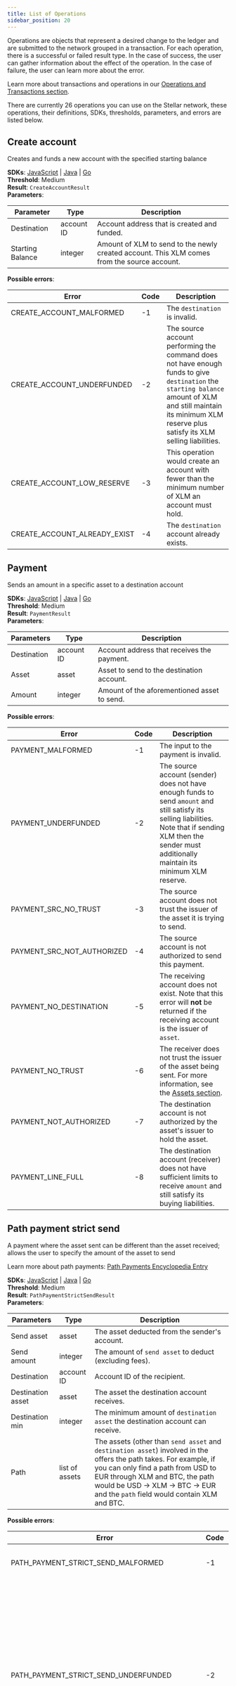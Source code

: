 ```yaml
---
title: List of Operations
sidebar_position: 20
---
```


Operations are objects that represent a desired change to the ledger and are submitted to the network grouped in a transaction. For each operation, there is a successful or failed result type. In the case of success, the user can gather information about the effect of the operation. In the case of failure, the user can learn more about the error.

Learn more about transactions and operations in our [Operations and Transactions section](./operations-and-transactions.mdx).

There are currently 26 operations you can use on the Stellar network, these operations, their definitions, SDKs, thresholds, parameters, and errors are listed below.

## Create account

Creates and funds a new account with the specified starting balance

**SDKs**: [JavaScript](http://stellar.github.io/js-stellar-sdk/Operation.html#.createAccount) | [Java](https://github.com/lightsail-network/java-stellar-sdk/blob/master/src/main/java/org/stellar/sdk/CreateAccountOperation.java) | [Go](https://godoc.org/github.com/stellar/go/txnbuild#CreateAccount)  
**Threshold**: Medium  
**Result**: `CreateAccountResult`  
**Parameters**:

| Parameter | Type | Description |
| --- | --- | --- |
| Destination | account ID | Account address that is created and funded. |
| Starting Balance | integer | Amount of XLM to send to the newly created account. This XLM comes from the source account. |

**Possible errors**:

| Error | Code | Description |
| --- | --- | --- |
| CREATE_ACCOUNT_MALFORMED | -1 | The `destination` is invalid. |
| CREATE_ACCOUNT_UNDERFUNDED | -2 | The source account performing the command does not have enough funds to give `destination` the `starting balance` amount of XLM and still maintain its minimum XLM reserve plus satisfy its XLM selling liabilities. |
| CREATE_ACCOUNT_LOW_RESERVE | -3 | This operation would create an account with fewer than the minimum number of XLM an account must hold. |
| CREATE_ACCOUNT_ALREADY_EXIST | -4 | The `destination` account already exists. |

## Payment

Sends an amount in a specific asset to a destination account

**SDKs**: [JavaScript](http://stellar.github.io/js-stellar-sdk/Operation.html#.payment) | [Java](https://github.com/lightsail-network/java-stellar-sdk/blob/master/src/main/java/org/stellar/sdk/PaymentOperation.java) | [Go](https://godoc.org/github.com/stellar/go/txnbuild#Payment)  
**Threshold**: Medium  
**Result**: `PaymentResult`  
**Parameters**:

| Parameters  | Type       | Description                                 |
| ----------- | ---------- | ------------------------------------------- |
| Destination | account ID | Account address that receives the payment.  |
| Asset       | asset      | Asset to send to the destination account.   |
| Amount      | integer    | Amount of the aforementioned asset to send. |

**Possible errors**:

| Error | Code | Description |
| --- | --- | --- |
| PAYMENT_MALFORMED | -1 | The input to the payment is invalid. |
| PAYMENT_UNDERFUNDED | -2 | The source account (sender) does not have enough funds to send `amount` and still satisfy its selling liabilities. Note that if sending XLM then the sender must additionally maintain its minimum XLM reserve. |
| PAYMENT_SRC_NO_TRUST | -3 | The source account does not trust the issuer of the asset it is trying to send. |
| PAYMENT_SRC_NOT_AUTHORIZED | -4 | The source account is not authorized to send this payment. |
| PAYMENT_NO_DESTINATION | -5 | The receiving account does not exist. Note that this error will **not** be returned if the receiving account is the issuer of `asset`. |
| PAYMENT_NO_TRUST | -6 | The receiver does not trust the issuer of the asset being sent. For more information, see the [Assets section](../stellar-data-structures/assets.mdx). |
| PAYMENT_NOT_AUTHORIZED | -7 | The destination account is not authorized by the asset's issuer to hold the asset. |
| PAYMENT_LINE_FULL | -8 | The destination account (receiver) does not have sufficient limits to receive `amount` and still satisfy its buying liabilities. |

## Path payment strict send

A payment where the asset sent can be different than the asset received; allows the user to specify the amount of the asset to send

Learn more about path payments: [Path Payments Encyclopedia Entry](../../encyclopedia/transactions-specialized/path-payments.mdx)

**SDKs**: [JavaScript](http://stellar.github.io/js-stellar-sdk/Operation.html#.pathPaymentStrictSend) | [Java](https://github.com/lightsail-network/java-stellar-sdk/blob/master/src/main/java/org/stellar/sdk/PathPaymentStrictSendOperation.java) | [Go](https://godoc.org/github.com/stellar/go/txnbuild#PathPaymentStrictSend)  
**Threshold**: Medium  
**Result**: `PathPaymentStrictSendResult`  
**Parameters**:

| Parameters | Type | Description |
| --- | --- | --- |
| Send asset | asset | The asset deducted from the sender's account. |
| Send amount | integer | The amount of `send asset` to deduct (excluding fees). |
| Destination | account ID | Account ID of the recipient. |
| Destination asset | asset | The asset the destination account receives. |
| Destination min | integer | The minimum amount of `destination asset` the destination account can receive. |
| Path | list of assets | The assets (other than `send asset` and `destination asset`) involved in the offers the path takes. For example, if you can only find a path from USD to EUR through XLM and BTC, the path would be USD -> XLM -> BTC -> EUR and the `path` field would contain XLM and BTC. |

**Possible errors**:

| Error | Code | Description |
| --- | --- | --- |
| PATH_PAYMENT_STRICT_SEND_MALFORMED | -1 | The input to this path payment is invalid. |
| PATH_PAYMENT_STRICT_SEND_UNDERFUNDED | -2 | The source account (sender) does not have enough funds to send and still satisfy its selling liabilities. Note that if sending XLM then the sender must additionally maintain its minimum XLM reserve. |
| PATH_PAYMENT_STRICT_SEND_SRC_NO_TRUST | -3 | The source account does not trust the issuer of the asset it is trying to send. |
| PATH_PAYMENT_STRICT_SEND_SRC_NOT_AUTHORIZED | -4 | The source account is not authorized to send this payment. |
| PATH_PAYMENT_STRICT_SEND_NO_DESTINATION | -5 | The destination account does not exist. |
| PATH_PAYMENT_STRICT_SEND_NO_TRUST | -6 | The destination account does not trust the issuer of the asset being sent. For more, see the [Assets section](../stellar-data-structures/assets.mdx). |
| PATH_PAYMENT_STRICT_SEND_NOT_AUTHORIZED | -7 | The destination account is not authorized by the asset's issuer to hold the asset. |
| PATH_PAYMENT_STRICT_SEND_LINE_FULL | -8 | The destination account does not have sufficient limits to receive `destination amount` and still satisfy its buying liabilities. |
| PATH_PAYMENT_STRICT_SEND_TOO_FEW_OFFERS | -10 | There is no path of offers connecting the `send asset` and `destination asset`. Stellar only considers paths of length 5 or shorter. |
| PATH_PAYMENT_STRICT_SEND_OFFER_CROSS_SELF | -11 | The payment would cross one of its own offers. |
| PATH_PAYMENT_STRICT_SEND_UNDER_DESTMIN | -12 | The paths that could send `destination amount` of `destination asset` would fall short of `destination min`. |

## Path payment strict receive

A payment where the asset received can be different from the asset sent; allows the user to specify the amount of the asset received

Learn more about path payments: [Path Payments Encyclopedia Entry](../../encyclopedia/transactions-specialized/path-payments.mdx)

**SDKs**: [JavaScript](https://stellar.github.io/js-stellar-sdk/Operation.html#.pathPaymentStrictReceive) | [Java](https://github.com/lightsail-network/java-stellar-sdk/blob/master/src/main/java/org/stellar/sdk/PathPaymentStrictReceiveOperation.java) | [Go](https://godoc.org/github.com/stellar/go/txnbuild#PathPaymentStrictReceive)  
**Threshold**: Medium  
**Result**: `PathPaymentStrictReceiveResult`  
**Parameters**:

| Parameters | Type | Description |
| --- | --- | --- |
| Send asset | asset | The asset deducted from the sender's account. |
| Send max | integer | The maximum amount of `send asset` to deduct (excluding fees). |
| Destination | account ID | Account ID of the recipient. |
| Destination asset | asset | The asset the destination account receives. |
| Destination amount | integer | The amount of `destination asset` the destination account receives. |
| Path | list of assets | The assets (other than `send asset` and `destination asset`) involved in the offers the path takes. For example, if you can only find a path from USD to EUR through XLM and BTC, the path would be USD -> XLM -> BTC -> EUR and the `path` field would contain XLM and BTC. |

**Possible errors**:

| Error | Code | Description |
| --- | --- | --- |
| PATH_PAYMENT_STRICT_RECEIVE_MALFORMED | -1 | The input to this path payment is invalid. |
| PATH_PAYMENT_STRICT_RECEIVE_UNDERFUNDED | -2 | The source account (sender) does not have enough funds to send and still satisfy its selling liabilities. Note that if sending XLM then the sender must additionally maintain its minimum XLM reserve. |
| PATH_PAYMENT_STRICT_RECEIVE_SRC_NO_TRUST | -3 | The source account does not trust the issuer of the asset it is trying to send. |
| PATH_PAYMENT_STRICT_RECEIVE_SRC_NOT_AUTHORIZED | -4 | The source account is not authorized to send this payment. |
| PATH_PAYMENT_STRICT_RECEIVE_NO_DESTINATION | -5 | The destination account does not exist. |
| PATH_PAYMENT_STRICT_RECEIVE_NO_TRUST | -6 | The destination account does not trust the issuer of the asset being sent. For more, see the [Assets section](../stellar-data-structures/assets.mdx). |
| PATH_PAYMENT_STRICT_RECEIVE_NOT_AUTHORIZED | -7 | The destination account is not authorized by the asset's issuer to hold the asset. |
| PATH_PAYMENT_STRICT_RECEIVE_LINE_FULL | -8 | The destination account does not have sufficient limits to receive `destination amount` and still satisfy its buying liabilities. |
| PATH_PAYMENT_STRICT_RECEIVE_TOO_FEW_OFFERS | -10 | There is no path of offers connecting the `send asset` and `destination asset`. Stellar only considers paths of length 5 or shorter. |
| PATH_PAYMENT_STRICT_RECEIVE_OFFER_CROSS_SELF | -11 | The payment would cross one of its own offers. |
| PATH_PAYMENT_STRICT_RECEIVE_OVER_SENDMAX | -12 | The paths that could send `destination amount` of `destination asset` would exceed `send max`. |

## Manage buy offer

Creates, updates, or deletes an offer to buy a specific amount of an asset for another

Learn more about passive sell offers: [Liquidity on Stellar: SDEX and Liquidity Pools](../../encyclopedia/sdex/liquidity-on-stellar-sdex-liquidity-pools.mdx)

**SDKs**: [JavaScript](http://stellar.github.io/js-stellar-sdk/Operation.html#.manageBuyOffer) | [Java](https://github.com/lightsail-network/java-stellar-sdk/blob/master/src/main/java/org/stellar/sdk/ManageBuyOfferOperation.java) | [Go](https://godoc.org/github.com/stellar/go/txnbuild#ManageBuyOffer)  
**Threshold**: Medium  
**Result**: `ManageBuyOfferResult`  
**Parameters**:

| Parameters | Type | Description |
| --- | --- | --- |
| Selling | asset | Asset the offer creator is selling. |
| Buying | asset | Asset the offer creator is buying. |
| Amount | integer | Amount of `buying` being bought. Set to `0` if you want to delete an existing offer. |
| Price | \{numerator, denominator} | Price of 1 unit of `buying` in terms of `selling`. For example, if you wanted to buy 30 XLM and sell 5 BTC, the price would be {5,30}. |
| Offer ID | unsigned integer | The ID of the offer. `0` for new offer. Set to existing offer ID to update or delete. |

**Possible errors**:

| Error | Code | Description |
| --- | --- | --- |
| MANAGE_BUY_OFFER_MALFORMED | -1 | The input is incorrect and would result in an invalid offer. |
| MANAGE_BUY_OFFER_SELL_NO_TRUST | -2 | The account creating the offer does not have a trustline for the asset it is selling. |
| MANAGE_BUY_OFFER_BUY_NO_TRUST | -3 | The account creating the offer does not have a trustline for the asset it is buying. |
| MANAGE_BUY_OFFER_BUY_NOT_AUTHORIZED | -4 | The account creating the offer is not authorized to sell this asset. |
| MANAGE_BUY_OFFER_SELL_NOT_AUTHORIZED | -5 | The account creating the offer is not authorized to buy this asset. |
| MANAGE_BUY_OFFER_LINE_FULL | -6 | The account creating the offer does not have sufficient limits to receive `buying` and still satisfy its buying liabilities. |
| MANAGE_BUY_OFFER_UNDERFUNDED | -7 | The account creating the offer does not have sufficient limits to send `selling` and still satisfy its selling liabilities. Note that if selling XLM then the account must additionally maintain its minimum XLM reserve, which is calculated assuming this offer will not completely execute immediately. |
| MANAGE_BUY_OFFER_CROSS_SELF | -8 | The account has opposite offer of equal or lesser price active, so the account creating this offer would immediately cross itself. |
| MANAGE_BUY_OFFER_NOT_FOUND | -11 | An offer with that `offerID` cannot be found. |
| MANAGE_BUY_OFFER_LOW_RESERVE | -12 | The account creating this offer does not have enough XLM to satisfy the minimum XLM reserve increase caused by adding a subentry and still satisfy its XLM selling liabilities. For every offer an account creates, the minimum amount of XLM that account must hold will increase. |

## Manage sell offer

Creates, updates, or deletes an offer to sell a specific amount of an asset for another

Learn more about passive sell offers: [Liquidity on Stellar: SDEX and Liquidity Pools](../../encyclopedia/sdex/liquidity-on-stellar-sdex-liquidity-pools.mdx)

**SDKs**: [JavaScript](http://stellar.github.io/js-stellar-sdk/Operation.html#.manageSellOffer) | [Java](https://github.com/lightsail-network/java-stellar-sdk/blob/master/src/main/java/org/stellar/sdk/ManageSellOfferOperation.java) | [Go](https://godoc.org/github.com/stellar/go/txnbuild#ManageSellOffer)  
**Threshold**: Medium  
**Result**: `ManageSellOfferResult`  
**Parameters**:

| Parameters | Type | Description |
| --- | --- | --- |
| Selling | asset | Asset the offer creator is selling. |
| Buying | asset | Asset the offer creator is buying. |
| Amount | integer | Amount of `selling` being sold. Set to `0` if you want to delete an existing offer. |
| Price | \{numerator, denominator} | Price of 1 unit of `selling` in terms of `buying`. For example, if you wanted to sell 30 XLM and buy 5 BTC, the price would be {5,30}. |
| Offer ID | unsigned integer | The ID of the offer. `0` for new offer. Set to existing offer ID to update or delete. |

**Possible errors**:

| Error | Code | Description |
| --- | --- | --- |
| MANAGE_SELL_OFFER_MALFORMED | -1 | The input is incorrect and would result in an invalid offer. |
| MANAGE_SELL_OFFER_SELL_NO_TRUST | -2 | The account creating the offer does not have a trustline for the asset it is selling. |
| MANAGE_SELL_OFFER_BUY_NO_TRUST | -3 | The account creating the offer does not have a trustline for the asset it is buying. |
| MANAGE_SELL_OFFER_SELL_NOT_AUTHORIZED | -4 | The account creating the offer is not authorized to sell this asset. |
| MANAGE_SELL_OFFER_BUY_NOT_AUTHORIZED | -5 | The account creating the offer is not authorized to buy this asset. |
| MANAGE_SELL_OFFER_LINE_FULL | -6 | The account creating the offer does not have sufficient limits to receive `buying` and still satisfy its buying liabilities. |
| MANAGE_SELL_OFFER_UNDERFUNDED | -7 | The account creating the offer does not have sufficient limits to send `selling` and still satisfy its selling liabilities. Note that if selling XLM then the account must additionally maintain its minimum XLM reserve, which is calculated assuming this offer will not completely execute immediately. |
| MANAGE_SELL_OFFER_CROSS_SELF | -8 | The account has opposite offer of equal or lesser price active, so the account creating this offer would immediately cross itself. |
| MANAGE_SELL_OFFER_NOT_FOUND | -11 | An offer with that `offerID` cannot be found. |
| MANAGE_SELL_OFFER_LOW_RESERVE | -12 | The account creating this offer does not have enough XLM to satisfy the minimum XLM reserve increase caused by adding a subentry and still satisfy its XLM selling liabilities. For every offer an account creates, the minimum amount of XLM that account must hold will increase. |

## Create passive sell offer

Creates an offer to sell one asset for another without taking a reverse offer of equal price

Learn more about passive sell offers: [Liquidity on Stellar: SDEX and Liquidity Pools](../../encyclopedia/sdex/liquidity-on-stellar-sdex-liquidity-pools.mdx)

**SDKs**: [JavaScript](https://stellar.github.io/js-stellar-sdk/Operation.html#.createPassiveSellOffer) | [Java](https://github.com/lightsail-network/java-stellar-sdk/blob/master/src/main/java/org/stellar/sdk/CreatePassiveSellOfferOperation.java) | [Go](https://godoc.org/github.com/stellar/go/txnbuild#CreatePassiveSellOffer)  
**Threshold**: Medium  
**Result**: `ManageSellOfferResult`  
**Parameters**:

| Parameters | Type | Description |
| --- | --- | --- |
| Selling | asset | Asset the offer creator is selling. |
| Buying | asset | Asset the offer creator is buying. |
| Amount | integer | Amount of `selling` being sold. |
| Price | \{numerator, denominator} | Price of 1 unit of `selling` in terms of `buying`. For example, if you wanted to sell 30 XLM and buy 5 BTC, the price would be {5,30}. |

**Possible errors**:

| Error | Code | Description |
| --- | --- | --- |
| MANAGE_SELL_OFFER_MALFORMED | -1 | The input is incorrect and would result in an invalid offer. |
| MANAGE_SELL_OFFER_SELL_NO_TRUST | -2 | The account creating the offer does not have a trustline for the asset it is selling. |
| MANAGE_SELL_OFFER_BUY_NO_TRUST | -3 | The account creating the offer does not have a trustline for the asset it is buying. |
| MANAGE_SELL_OFFER_SELL_NOT_AUTHORIZED | -4 | The account creating the offer is not authorized to sell this asset. |
| MANAGE_SELL_OFFER_BUY_NOT_AUTHORIZED | -5 | The account creating the offer is not authorized to buy this asset. |
| MANAGE_SELL_OFFER_LINE_FULL | -6 | The account creating the offer does not have sufficient limits to receive `buying` and still satisfy its buying liabilities. |
| MANAGE_SELL_OFFER_UNDERFUNDED | -7 | The account creating the offer does not have sufficient limits to send `selling` and still satisfy its selling liabilities. Note that if selling XLM then the account must additionally maintain its minimum XLM reserve, which is calculated assuming this offer will not completely execute immediately. |
| MANAGE_SELL_OFFER_CROSS_SELF | -8 | The account has opposite offer of equal or lesser price active, so the account creating this offer would immediately cross itself. |
| MANAGE_SELL_OFFER_NOT_FOUND | -11 | An offer with that `offerID` cannot be found. |
| MANAGE_SELL_OFFER_LOW_RESERVE | -12 | The account creating this offer does not have enough XLM to satisfy the minimum XLM reserve increase caused by adding a subentry and still satisfy its XLM selling liabilities. For every offer an account creates, the minimum amount of XLM that account must hold will increase. |

## Set options

Set options for an account such as flags, inflation destination, signers, home domain, and master key weight

Learn more about flags: [Flags Encyclopedia Entry](../../glossary.mdx#flags)  
Learn more about the home domain: [Stellar Ecosystem Proposals SEP-0001](https://github.com/stellar/stellar-protocol/blob/master/ecosystem/sep-0001.md)  
Learn more about signers operations and key weight: [Signature and Multisignature Encyclopedia Entry](../../encyclopedia/security/signatures-multisig.mdx)

**SDKs**: [JavaScript](http://stellar.github.io/js-stellar-sdk/Operation.html#.setOptions) | [Java](https://github.com/lightsail-network/java-stellar-sdk/blob/master/src/main/java/org/stellar/sdk/SetOptionsOperation.java) | [Go](https://godoc.org/github.com/stellar/go/txnbuild#SetOptions)  
**Threshold**: High (when updating signers or other thresholds) or Medium (when updating everything else)  
**Result**: `SetOptionsResult`  
**Parameters**:

| Parameters | Type | Description |
| --- | --- | --- |
| Inflation Destination | account ID | Account of the inflation destination. |
| Clear flags | integer | Indicates which [account](../stellar-data-structures/accounts.mdx) flags to clear. These account-level flags are primarily used by asset issuers; for details about the flags, please refer to the [Asset Design Considerations page](../../../tokens/control-asset-access.mdx). The bit mask integer subtracts from the existing flags of the account. This allows for setting specific bits without knowledge of existing flags. |
| Set flags | integer | Indicates which [account](../stellar-data-structures/accounts.mdx) flags to set. These account-level flags are primarily used by asset issuers; for details about the flags, please refer to the [Asset Design Considerations page](../../../tokens/control-asset-access.mdx#controlling-access-to-an-asset-with-flags) The bit mask integer adds onto the existing flags of the account. This allows for setting specific bits without knowledge of existing flags. |
| Master weight | integer | A number from 0-255 (inclusive) representing the weight of the master key. If the weight of the master key is updated to 0, it is effectively disabled. |
| Low threshold | integer | A number from 0-255 (inclusive) representing the threshold this account sets on all operations it performs that have [a low threshold](../../encyclopedia/security/signatures-multisig.mdx). |
| Medium threshold | integer | A number from 0-255 (inclusive) representing the threshold this account sets on all operations it performs that have [a medium threshold](../../encyclopedia/security/signatures-multisig.mdx). |
| High threshold | integer | A number from 0-255 (inclusive) representing the threshold this account sets on all operations it performs that have [a high threshold](../../encyclopedia/security/signatures-multisig.mdx). |
| Home domain | string | Sets the home domain of an account. See [Federation](../../encyclopedia/network-configuration/federation.mdx). |
| Signer | \{Public Key, weight} | Add, update, or remove a signer from an account. Signer weight is a number from 0-255 (inclusive). The signer is deleted if the weight is 0. |

**Possible errors**:

| Error | Code | Description |
| --- | --- | --- |
| SET_OPTIONS_LOW_RESERVE | -1 | This account does not have enough XLM to satisfy the minimum XLM reserve increase caused by adding a subentry and still satisfy its XLM selling liabilities. For every new signer added to an account, the minimum reserve of XLM that account must hold increases. |
| SET_OPTIONS_TOO_MANY_SIGNERS | -2 | 20 is the maximum number of signers an account can have, and adding another signer would exceed that. |
| SET_OPTIONS_BAD_FLAGS | -3 | The flags set and/or cleared are invalid by themselves or in combination. |
| SET_OPTIONS_INVALID_INFLATION | -4 | The destination account set in the `inflation` field does not exist. |
| SET_OPTIONS_CANT_CHANGE | -5 | This account can no longer change the option it wants to change. |
| SET_OPTIONS_UNKNOWN_FLAG | -6 | The account is trying to set a flag that is unknown. |
| SET_OPTIONS_THRESHOLD_OUT_OF_RANGE | -7 | The value for a key weight or threshold is invalid. |
| SET_OPTIONS_BAD_SIGNER | -8 | Any additional signers added to the account cannot be the master key. |
| SET_OPTIONS_INVALID_HOME_DOMAIN | -9 | Home domain is malformed. |

## Change trust

Creates, updates, or deletes a trustline

Learn more about trustlines: [Trustlines section](../stellar-data-structures/accounts.mdx#trustlines)

**SDKs**: [JavaScript](http://stellar.github.io/js-stellar-sdk/Operation.html#.changeTrust) | [Java](https://github.com/lightsail-network/java-stellar-sdk/blob/master/src/main/java/org/stellar/sdk/ChangeTrustOperation.java) | [Go](https://godoc.org/github.com/stellar/go/txnbuild#ChangeTrust)  
**Threshold**: Medium  
**Result**: `ChangeTrustResult`  
**Parameters**:

| Parameters | Type | Description |
| --- | --- | --- |
| Line | ChangeTrustAsset | The asset of the trustline. For example, if a user extends a trustline of up to 200 USD to an anchor, the `line` is USD:anchor. |
| Limit | integer | The limit of the trustline. In the previous example, the `limit` would be 200. |

**Possible errors**:

| Error | Code | Description |
| --- | --- | --- |
| CHANGE_TRUST_MALFORMED | -1 | The input to this operation is invalid. |
| CHANGE_TRUST_NO_ISSUER | -2 | The issuer of the asset cannot be found. |
| CHANGE_TRUST_INVALID_LIMIT | -3 | The `limit` is not sufficient to hold the current balance of the trustline and still satisfy its buying liabilities. This error occurs when attempting to remove a trustline with a non-zero asset balance. |
| CHANGE_TRUST_LOW_RESERVE | -4 | This account does not have enough XLM to satisfy the minimum XLM reserve increase caused by adding a subentry and still satisfy its XLM selling liabilities. For every new trustline added to an account, the minimum reserve of XLM that account must hold increases. |
| CHANGE_TRUST_SELF_NOT_ALLOWED | -5 | The source account attempted to create a trustline for itself, which is not allowed. |
| CHANGE_TRUST_TRUST_LINE_MISSING | -6 | The asset trustline is missing for the liquidity pool. |
| CHANGE_TRUST_CANNOT_DELETE | -7 | The asset trustline is still referenced by a liquidity pool. |
| CHANGE_TRUST_NOT_AUTH_MAINTAIN_LIABILITIES | -8 | The asset trustline is deauthorized. |

## Allow trust

Updates the authorized flag of an existing trustline

This operation is deprecated as of Protocol 17- prefer SetTrustlineFlags instead

**SDKs**: [JavaScript](http://stellar.github.io/js-stellar-sdk/Operation.html#.allowTrust) | [Java](https://github.com/lightsail-network/java-stellar-sdk/blob/master/src/main/java/org/stellar/sdk/AllowTrustOperation.java) | [Go](https://godoc.org/github.com/stellar/go/txnbuild#AllowTrust)  
**Threshold**: Low  
**Result**: `AllowTrustResult`  
**Parameters**:

| Parameters | Type | Description |
| --- | --- | --- |
| Trustor | account ID | The account of the recipient of the trustline. |
| Type | asset code | The 4 or 12 character-maximum asset code of the trustline the source account is authorizing. For example, if an issuing account wants to allow another account to hold its USD credit, the `type` is `USD`. |
| Authorize | integer | Flag indicating whether the trustline is authorized. `1` if the account is authorized to transact with the asset. `2` if the account is authorized to maintain offers, but not to perform other transactions |

**Possible errors**:

| Error | Code | Description |
| --- | --- | --- |
| ALLOW_TRUST_MALFORMED | -1 | The asset specified in `type` is invalid. In addition, this error happens when the native asset is specified. |
| ALLOW_TRUST_NO_TRUST_LINE | -2 | The `trustor` does not have a trustline with the issuer performing this operation. |
| ALLOW_TRUST_TRUST_NOT_REQUIRED | -3 | The source account (issuer performing this operation) does not require trust. In other words, it does not have the flag `AUTH_REQUIRED_FLAG` set. |
| ALLOW_TRUST_CANT_REVOKE | -4 | The source account is trying to revoke the trustline of the `trustor`, but it cannot do so. |
| ALLOW_TRUST_SELF_NOT_ALLOWED | -5 | The source account attempted to allow a trustline for itself, which is not allowed because an account cannot create a trustline with itself. |
| ALLOW_TRUST_LOW_RESERVE | -6 | Claimable balances can't be created on revocation of asset (or pool share) trustlines associated with a liquidity pool due to low reserves. |

## Account merge

Transfers the XLM balance of an account to another account and removes the source account from the ledger

**SDKs**: [JavaScript](http://stellar.github.io/js-stellar-sdk/Operation.html#.accountMerge) | [Java](https://github.com/lightsail-network/java-stellar-sdk/blob/master/src/main/java/org/stellar/sdk/AccountMergeOperation.java) | [Go](https://godoc.org/github.com/stellar/go/txnbuild#AccountMerge)  
**Threshold**: High  
**Result**: `AccountMergeResult`  
**Parameters**:

| Parameters | Type | Description |
| --- | --- | --- |
| Destination | account ID | The account that receives the remaining XLM balance of the source account. |

**Possible errors**:

| Error | Code | Description |
| --- | --- | --- |
| ACCOUNT_MERGE_MALFORMED | -1 | The operation is malformed because the source account cannot merge with itself. The `destination` must be a different account. |
| ACCOUNT_MERGE_NO_ACCOUNT | -2 | The `destination` account does not exist. |
| ACCOUNT_MERGE_IMMUTABLE_SET | -3 | The source account has `AUTH_IMMUTABLE` flag set. |
| ACCOUNT_MERGE_HAS_SUB_ENTRIES | -4 | The source account has trustlines/offers. |
| ACCOUNT_MERGE_SEQNUM_TOO_FAR | -5 | Source's account sequence number is too high. It must be less than `(ledgerSeq << 32) = (ledgerSeq * 0x100000000)`. |
| ACCOUNT_MERGE_DEST_FULL | -6 | The `destination` account cannot receive the balance of the source account and still satisfy its lumen buying liabilities. |
| ACCOUNT_MERGE_IS_SPONSOR | -7 | The source account is a sponsor. |

## Manage data

Sets, modifies, or deletes a data entry (name/value pair) that is attached to an account

Learn more about entries and subentries: [Accounts section](../stellar-data-structures/accounts.mdx#subentries)

**SDKs**: [JavaScript](http://stellar.github.io/js-stellar-sdk/Operation.html#.manageData) | [Java](https://github.com/lightsail-network/java-stellar-sdk/blob/master/src/main/java/org/stellar/sdk/ManageDataOperation.java) | [Go](https://godoc.org/github.com/stellar/go/txnbuild#ManageData)  
**Threshold**: Medium  
**Result**: `ManageDataResult`  
**Parameters**:

| Parameters | Type | Description |
| --- | --- | --- |
| Name | string | String up to 64 bytes long. If this is a new Name it will add the given name/value pair to the account. If this Name is already present then the associated value will be modified. |
| Value | binary data | (optional) If not present then the existing Name will be deleted. If present then this value will be set in the DataEntry. Up to 64 bytes long. |

**Possible errors**:

| Error | Code | Description |
| --- | --- | --- |
| MANAGE_DATA_NOT_SUPPORTED_YET | -1 | The network hasn't moved to this protocol change yet. This failure means the network doesn't support this feature yet. |
| MANAGE_DATA_NAME_NOT_FOUND | -2 | Trying to remove a Data Entry that isn't there. This will happen if Name is set (and Value isn't) but the Account doesn't have a DataEntry with that Name. |
| MANAGE_DATA_LOW_RESERVE | -3 | This account does not have enough XLM to satisfy the minimum XLM reserve increase caused by adding a subentry and still satisfy its XLM selling liabilities. For every new DataEntry added to an account, the minimum reserve of XLM that account must hold increases. |
| MANAGE_DATA_INVALID_NAME | -4 | Name not a valid string. |

## Bump sequence

Bumps forward the sequence number of the source account to the given sequence number, invalidating any transaction with a smaller sequence number

**SDKs**: [JavaScript](http://stellar.github.io/js-stellar-sdk/Operation.html#.bumpSequence) | [Java](https://github.com/lightsail-network/java-stellar-sdk/blob/master/src/main/java/org/stellar/sdk/BumpSequenceOperation.java) | [Go](https://godoc.org/github.com/stellar/go/txnbuild#BumpSequence)  
**Threshold**: Low  
**Result**: `BumpSequenceResult`  
**Parameters**:

| Parameters | Type | Description |
| --- | --- | --- |
| bumpTo | SequenceNumber | desired value for the operation's source account sequence number. |

**Possible errors**:

| Error | Code | Description |
| --- | --- | --- |
| BUMP_SEQUENCE_BAD_SEQ | -1 | The specified `bumpTo` sequence number is not a valid sequence number. It must be between 0 and `INT64_MAX` (9223372036854775807 or 0x7fffffffffffffff). |

## Create claimable balance

Moves an amount of asset from the operation source account into a new ClaimableBalanceEntry

Learn more about claimable balances: [Claimable Balances Encyclopedia Entry](../../encyclopedia/transactions-specialized/claimable-balances.mdx)

**Threshold**: Medium  
**Result**: `CreateClaimableBalanceResult`  
**Parameters**:

| Parameters | Type | Description |
| --- | --- | --- |
| Asset | asset | Asset that will be held in the ClaimableBalanceEntry in the form `asset_code:issuing_address` or `native` (XLM). |
| Amount | integer | Amount of `asset` stored in the ClaimableBalanceEntry. |
| Claimants | list of claimants | List of Claimants (account address and ClaimPredicate pair) that can claim this ClaimableBalanceEntry. |

**Possible errors**:

| Error | Code | Description |
| --- | --- | --- |
| CREATE_CLAIMABLE_BALANCE_MALFORMED | -1 | The input to this operation is invalid. |
| CREATE_CLAIMABLE_BALANCE_LOW_RESERVE | -2 | The account creating this entry does not have enough XLM to satisfy the minimum XLM reserve increase caused by adding a ClaimableBalanceEntry. For every claimant in the list, the minimum amount of XLM this account must hold will increase by baseReserve. |
| CREATE_CLAIMABLE_BALANCE_NO_TRUST | -3 | The source account does not trust the issuer of the asset it is trying to include in the ClaimableBalanceEntry. |
| CREATE_CLAIMABLE_BALANCE_NOT_AUTHORIZED | -4 | The source account is not authorized to transfer this asset. |
| CREATE_CLAIMABLE_BALANCE_UNDERFUNDED | -5 | The source account does not have enough funds to transfer amount of this asset to the ClaimableBalanceEntry. |

## Claim claimable balance

Claims a ClaimableBalanceEntry that corresponds to the BalanceID and adds the amount of an asset on the entry to the source account

Learn more about claimable balances and view more parameters: [Claimable Balances Encyclopedia Entry](../../encyclopedia/transactions-specialized/claimable-balances.mdx)

**Threshold**: Low  
**Result**: `ClaimClaimableBalanceResult`  
**Parameters**:

| Parameters | Type | Description |
| --- | --- | --- |
| BalanceID | claimableBalanceID | BalanceID on the ClaimableBalanceEntry that the source account is claiming. The balanceID can be retrieved from a successful `CreateClaimableBalanceResult`. See [Claimable Balance Encyclopedia Entry](../../encyclopedia/transactions-specialized/claimable-balances.mdx#create-claimable-balance) for more information. |

**Possible errors**:

| Error | Code | Description |
| --- | --- | --- |
| CLAIM_CLAIMABLE_BALANCE_DOES_NOT_EXIST | -1 | There is no existing ClaimableBalanceEntry that matches the input BalanceID. |
| CLAIM_CLAIMABLE_BALANCE_CANNOT_CLAIM | -2 | There is no claimant that matches the source account, or the claimants predicate is not satisfied. |
| CLAIM_CLAIMABLE_BALANCE_LINE_FULL | -3 | The account claiming the ClaimableBalanceEntry does not have sufficient limits to receive amount of the asset and still satisfy its buying liabilities. |
| CLAIM_CLAIMABLE_BALANCE_NO_TRUST | -4 | The source account does not trust the issuer of the asset it is trying to claim in the ClaimableBalanceEntry. |
| CLAIM_CLAIMABLE_BALANCE_NOT_AUTHORIZED | -5 | The source account is not authorized to claim the asset in the ClaimableBalanceEntry. |

## Begin sponsoring future reserves

Allows an account to pay the base reserves for another account; sponsoring account establishes the is-sponsoring-future-reserves relationship

There must also be an end sponsoring future reserves operation in the same transaction

Learn more about sponsored reserves: [Sponsored Reserves Encyclopedia Entry](../../encyclopedia/transactions-specialized/sponsored-reserves.mdx)

**Threshold**: Medium  
**Result**: `BeginSponsoringFutureReservesResult`  
**Parameters**:

| Parameters  | Type       | Description                                    |
| ----------- | ---------- | ---------------------------------------------- |
| SponsoredID | account ID | Account that will have its reserves sponsored. |

**Possible errors**:

| Error | Code | Description |
| --- | --- | --- |
| BEGIN_SPONSORING_FUTURE_RESERVES_MALFORMED | -1 | Source account is equal to sponsoredID. |
| BEGIN_SPONSORING_FUTURE_RESERVES_ALREADY_SPONSORED | -2 | Source account is already sponsoring sponsoredID. |
| BEGIN_SPONSORING_FUTURE_RESERVES_RECURSIVE | -3 | Either source account is currently being sponsored, or sponsoredID is sponsoring another account. |

## End sponsoring future reserves

Terminates the current is-sponsoring-future-reserves relationship in which the source account is sponsored

Learn more about sponsored reserves: [Sponsored Reserves Encyclopedia Entry](../../encyclopedia/transactions-specialized/sponsored-reserves.mdx)

**Threshold**: Medium  
**Result**: `EndSponsoringFutureReservesResult`  
**Parameters**:

| Parameters | Type | Description |
| --- | --- | --- |
| begin_sponsor | account ID | The id of the account which initiated the sponsorship. |

**Possible errors**:

| Error | Code | Description |
| --- | --- | --- |
| END_SPONSORING_FUTURE_RESERVES_NOT_SPONSORED | -1 | Source account is not sponsored. |

## Revoke sponsorship

Sponsoring account can remove or transfer sponsorships of existing ledgerEntries and signers; the logic of this operation depends on the state of the source account

Learn more about sponsored reserves: [Sponsored Reserves Encyclopedia Entry](../../encyclopedia/transactions-specialized/sponsored-reserves.mdx)

**Threshold**: Medium  
**Result**: `RevokeSponsorshipResult`

This operation is a union with **two** possible types:

| Union Type | Parameters | Type | Description |
| --- | --- | --- | --- |
| REVOKE_SPONSORSHIP_LEDGER_ENTRY | LedgerKey | ledgerKey | Ledger key that holds information to identify a specific ledgerEntry that may have its sponsorship modified. See [LedgerKey](../../glossary.mdx#ledgerkey) for more information. |

Or

| Union Type | Parameters | Type | Description |
| --- | --- | --- | --- |
| REVOKE_SPONSORSHIP_SIGNER | Signer | \{account ID, Signer Key} | Signer that may have its sponsorship modified. |

**Possible errors**:

| Error | Code | Description |
| --- | --- | --- |
| REVOKE_SPONSORSHIP_DOES_NOT_EXIST | -1 | The ledgerEntry for LedgerKey doesn’t exist, the account ID on signer doesn’t exist, or the Signer Key doesn’t exist on account ID’s account. |
| REVOKE_SPONSORSHIP_NOT_SPONSOR | -2 | If the ledgerEntry/signer is sponsored, then the source account must be the sponsor. If the ledgerEntry/signer is not sponsored, the source account must be the owner. This error will be thrown otherwise. |
| REVOKE_SPONSORSHIP_LOW_RESERVE | -3 | The sponsored account does not have enough XLM to satisfy the minimum balance increase caused by revoking sponsorship on a ledgerEntry/signer it owns, or the sponsor of the source account doesn’t have enough XLM to satisfy the minimum balance increase caused by sponsoring a transferred ledgerEntry/signer. |
| REVOKE_SPONSORSHIP_ONLY_TRANSFERABLE | -4 | Sponsorship cannot be removed from this ledgerEntry. This error will happen if the user tries to remove the sponsorship from a ClaimableBalanceEntry. |
| REVOKE_SPONSORSHIP_MALFORMED | -5 | One or more of the inputs to the operation was malformed. |

## Clawback

Burns an amount in a specific asset from a receiving account

Learn more about clawbacks: [Clawback Encyclopedia Entry](../../encyclopedia/transactions-specialized/clawbacks.mdx)

**SDKs**: [JavaScript](http://stellar.github.io/js-stellar-sdk/Operation.html#.clawback) | [Java](https://github.com/lightsail-network/java-stellar-sdk/blob/master/src/main/java/org/stellar/sdk/ClawbackOperation.java) | [Go](https://godoc.org/github.com/stellar/go/txnbuild#Clawback)  
**Threshold**: Medium  
**Result**: `ClawbackResult`  
**Parameters**:

| Parameters | Type       | Description                                 |
| ---------- | ---------- | ------------------------------------------- |
| From       | account ID | Account address that receives the clawback. |
| Asset      | asset      | Asset held by the destination account.      |
| Amount     | integer    | Amount of the aforementioned asset to burn. |

**Possible errors**:

| Error | Code | Description |
| --- | --- | --- |
| CLAWBACK_MALFORMED | -1 | The input to the clawback is invalid. |
| CLAWBACK_NOT_CLAWBACK_ENABLED | -2 | The trustline between From and the issuer account for this Asset does not have clawback enabled. |
| CLAWBACK_NO_TRUST | -3 | The From account does not trust the issuer of the asset. |
| CLAWBACK_UNDERFUNDED | -4 | The From account does not have a sufficient available balance of the asset (after accounting for selling liabilities). |

## Clawback claimable balance

Claws back an unclaimed ClaimableBalanceEntry, burning the pending amount of the asset

Learn more about clawbacks: [Clawback Encyclopedia Entry](../../encyclopedia/transactions-specialized/clawbacks.mdx)

Learn more about claimable balances: [Claimable Balances Encyclopedia Entry](../../encyclopedia/transactions-specialized/claimable-balances.mdx)

**Threshold**: Medium  
**Result**: `ClaimClaimableBalanceResult`  
**Parameters**:

| Parameters | Type | Description |
| --- | --- | --- |
| BalanceID | claimableBalanceID | The BalanceID on the ClaimableBalanceEntry that the source account is claiming, which can be retrieved from a succesful `CreateClaimableBalanceResult` |

**Possible errors**:

| Error | Code | Description |
| --- | --- | --- |
| CLAWBACK_CLAIMABLE_BALANCE_DOES_NOT_EXIST | -1 | There is no existing ClaimableBalanceEntry that matches the input BalanceID. |
| CLAWBACK_CLAIMABLE_BALANCE_NOT_ISSUER | -2 | The source account is not the issuer of the asset in the claimable balance. |
| CLAWBACK_CLAIMABLE_BALANCE_NOT_CLAWBACK_ENABLED | -3 | `The CLAIMABLE_BALANCE_CLAWBACK_ENABLED_FLAG` is not set for this trustline. |

## Set trustline flags

Allows issuing account to configure authorization and trustline flags to an asset

The Asset parameter is of the `TrustLineAsset` type. If you are modifying a trustline to a regular asset (i.e. one in a Code:Issuer format), this is equivalent to the Asset type. If you are modifying a trustline to a pool share, however, this is composed of the liquidity pool's unique ID.

Learn more about flags: [Flags Glossary Entry](../../glossary.mdx#flags)

**Threshold**: Low  
**Result**: `SetTrustLineFlagsResult`  
**Parameters**:

| Parameters | Type | Description |
| --- | --- | --- |
| Trustor | account ID | The account that established this trustline. |
| Asset | TrustLineAsset | The asset trustline whose flags are being modified. |
| SetFlags | integer | One or more flags (combined via bitwise-OR) indicating which flags to set. Possible flags are: 1 if the trustor is authorized to transact with the asset or 2 if the trustor is authorized to maintain offers but not to perform other transactions. |
| ClearFlags | integer | One or more flags (combined via bitwise OR) indicating which flags to clear. Possibilities include those for SetFlags as well as 4, which prevents the issuer from clawing back its asset (both from accounts and claimable balances). |

**Possible errors**:

| Error | Code | Description |
| --- | --- | --- |
| SET_TRUST_LINE_FLAGS_MALFORMED | -1 | This can happen for a number of reasons: the asset specified by AssetCode and AssetIssuer is invalid; the asset issuer isn't the source account; the Trustor is the source account; the native asset is specified; or the flags being set/cleared conflict or are otherwise invalid. |
| SET_TRUST_LINE_FLAGS_NO_TRUST_LINE | -2 | The Trustor does not have a trustline with the issuer performing this operation. |
| SET_TRUST_LINE_FLAGS_CANT_REVOKE | -3 | The issuer is trying to revoke the trustline authorization of Trustor, but it cannot do so because AUTH_REVOCABLE_FLAG is not set on the account. |
| SET_TRUST_LINE_FLAGS_INVALID_STATE | -4 | If the final state of the trustline has both AUTHORIZED_FLAG (1) and AUTHORIZED_TO_MAINTAIN_LIABILITIES_FLAG (2) set, which are mutually exclusive. |
| SET_TRUST_LINE_FLAGS_LOW_RESERVE | -5 | Claimable balances can't be created on revocation of asset (or pool share) trustlines associated with a liquidity pool due to low reserves. |

## Liquidity pool deposit

Deposits assets into a liquidity pool, increasing the reserves of a liquidity pool in exchange for pool shares

Parameters to this operation depend on the ordering of assets in the liquidity pool: “A” refers to the first asset in the liquidity pool, and “B” refers to the second asset in the liquidity pool.

If the pool is empty, then this operation deposits maxAmountA of A and maxAmountB of B into the pool. If the pool is not empty, then this operation deposits at most maxAmountA of A and maxAmountB of B into the pool. The actual amounts deposited are determined using the current reserves of the pool. You can use these parameters to control a percentage of slippage.

Learn more about liquidity pools: [Liquidity Pools Encyclopedia Entry](../../encyclopedia/sdex/liquidity-on-stellar-sdex-liquidity-pools.mdx)

**Threshold**: Medium  
**Result**: `LiquidityPoolDepositResult`  
**Parameters**:

| Parameters | Type | Description |
| --- | --- | --- |
| Liquidity Pool ID | liquidityPoolID | The PoolID for the Liquidity Pool to deposit into. |
| Max Amount A | integer | Maximum amount of first asset to deposit. |
| Max Amount B | integer | Maximum amount of second asset to deposit. |
| Min Price | \{numerator, denominator} | Minimum depositA/depositB. |
| Max Price | \{numerator, denominator} | Maximum depositA/depositB. |

**Possible errors**:

| Error | Code | Description |
| --- | --- | --- |
| LIQUIDITY_POOL_DEPOSIT_MALFORMED | -1 | One or more of the inputs to the operation was malformed. |
| LIQUIDITY_POOL_DEPOSIT_NO_TRUST | -2 | No trustline exists for one of the assets being deposited. |
| LIQUIDITY_POOL_DEPOSIT_NOT_AUTHORIZED | -3 | The account does not have authorization for one of the assets. |
| LIQUIDITY_POOL_DEPOSIT_UNDERFUNDED | -4 | There is not enough balance of one of the assets to perform the deposit. |
| LIQUIDITY_POOL_DEPOSIT_LINE_FULL | -5 | The pool share trustline does not have a sufficient limit. |
| LIQUIDITY_POOL_DEPOSIT_BAD_PRICE | -6 | The deposit price is outside of the given bounds. |
| LIQUIDITY_POOL_DEPOSIT_POOL_FULL | -7 | The liquidity pool reserves are full. |

## Liquidity pool withdraw

Withdraw assets from a liquidity pool, reducing the number of pool shares in exchange for reserves of a liquidity pool

The minAmountA and minAmountB parameters can be used to control a percentage of slippage from the "spot price" on the pool.

Learn more about liquidity pools: [Liquidity Pools Encyclopedia Entry](../../encyclopedia/sdex/liquidity-on-stellar-sdex-liquidity-pools.mdx)

**Threshold**: Medium  
**Result**: `LiquidityPoolWithdrawResult`  
**Parameters**:

| Parameters | Type | Description |
| --- | --- | --- |
| Liquidity Pool ID | liquidityPoolID | The PoolID for the Liquidity Pool to withdraw from. |
| Amount | integer | Amount of pool shares to withdraw. |
| Min Amount A | integer | Minimum amount of the first asset to withdraw. |
| Min Amount B | integer | Minimum amount of the second asset to withdraw. |

**Possible errors**:

| Error | Code | Description |
| --- | --- | --- |
| LIQUIDITY_POOL_WITHDRAW_MALFORMED | -1 | One or more of the inputs to the operation was malformed. |
| LIQUIDITY_POOL_WITHDRAW_NO_TRUST | -2 | There is no trustline for one of the assets. |
| LIQUIDITY_POOL_WITHDRAW_UNDERFUNDED | -3 | Insufficient balance for the pool shares. |
| LIQUIDITY_POOL_WITHDRAW_LINE_FULL | -4 | The withdrawal would exceed the trustline limit for one of the assets. |
| LIQUIDITY_POOL_WITHDRAW_UNDER_MINIMUM | -5 | Unable to withdraw enough to satisfy the minimum price. |

## Invoke Host Function

Invoke and deploy Soroban smart contracts with `InvokeHostFunctionOp`.

The `InvokeHostFunctionOp` can be used to perform the following Soroban operations:

- Invoke contract functions: `HOST_FUNCTION_TYPE_INVOKE_CONTRACT`
- Upload Wasm of the contracts: `HOST_FUNCTION_TYPE_UPLOAD_CONTRACT_WASM`
- Deploy new contracts using the uploaded Wasm or built-in implementations: `HOST_FUNCTION_TYPE_CREATE_CONTRACT`

Note that Soroban transactions can only contain one operation per transaction.

Learn more [here](../../encyclopedia/contract-development/contract-interactions/stellar-transaction.mdx#invokehostfunctionop).

**Threshold**: Medium  
**Result**: `InvokeHostFunctionResult`  
**Parameters**:

| Parameters | Type | Description |
| --- | --- | --- |
| Host Function | HostFunction | The host function to invoke |
| Auth | Soroban Authorization Entry | Per-address authorizations for this host function. |

**Possible errors**:

| Error | Code | Description |
| --- | --- | --- |
| INVOKE_HOST_FUNCTION_MALFORMED | -1 | One or more of the inputs to the operation was malformed. |
| INVOKE_HOST_FUNCTION_TRAPPED | -2 | The function invocation trapped in the Soroban runtime. |
| INVOKE_HOST_FUNCTION_RESOURCE_LIMIT_EXCEEDED | -3 | The function invocation could not complete within the currently configured resource constraints of the network. |
| INVOKE_HOST_FUNCTION_ENTRY_ARCHIVED | -4 | A ledger entry required for this function's footprint is in an archived state, and must be restored. |
| INVOKE_HOST_FUNCTION_INSUFFICIENT_REFUNDABLE_FEE | -5 | The refundable Soroban fee provided was not sufficient to pay for the compute resources required by this function invocation. |

## Extend Footprint TTL

Extend the time to live (TTL) of entries for Soroban smart contracts with the `ExtendFootprintTTLOp`. This operation extends the TTL of the entries specified in the `readOnly` footprint of the transaction so that they will live at least until the `extendTo` ledger sequence number is reached.

Note that Soroban transactions can only contain one operation per transaction.

Learn more in the [State Archival section](../../encyclopedia/storage/state-archival.mdx).

**Threshold**: Medium  
**Result**: `ExtendFootprintTTLResult`  
**Parameters**:

| Parameters | Type | Description |
| --- | --- | --- |
| Ext | ExtensionPoint | Reserved for later use. |
| Extend To | integer | The ledger sequence number the entries will live until. |

**Possible errors**:

| Error | Code | Description |
| --- | --- | --- |
| EXTEND_FOOTPRINT_TTL_MALFORMED | -1 | One or more of the inputs to the operation was malformed. |
| EXTEND_FOOTPRINT_TTL_RESOURCE_LIMIT_EXCEEDED | -2 | The TTL extension could not be completed within the currently configured resource constraints of the network. |
| EXTEND_FOOTPRINT_TTL_INSUFFICIENT_REFUNDABLE_FEE | -3 | The refundable Soroban fee provided was not sufficient to pay for TTL extension of the specified ledger entries. |

## Restore Footprint

Make archived Soroban smart contract entries accessible again by restoring them with `RestoreFootprintOp`. This operation restores the archived entries specified in the `readWrite` footprint.

Note that Soroban transactions can only contain one operation per transaction.

Learn more in the [State Archival section](../../encyclopedia/storage/state-archival.mdx).

**Threshold**: Medium  
**Result**: `RestoreFootprintResult`  
**Parameters**:

| Parameters | Type           | Description             |
| ---------- | -------------- | ----------------------- |
| Ext        | ExtensionPoint | Reserved for later use. |

**Possible errors**:

| Error | Code | Description |
| --- | --- | --- |
| RESTORE_FOOTPRINT_MALFORMED | -1 | One or more of the inputs to the operation was malformed. |
| RESTORE_FOOTPRINT_RESOURCE_LIMIT_EXCEEDED | -2 | The archive restoration could not be completed within the currently configured resource constraints of the network. |
| RESTORE_FOOTPRINT_INSUFFICIENT_REFUNDABLE_FEE | -3 | The refundable Soroban fee provided was not sufficient to pay for archive restoration of the specified ledger entries. |

